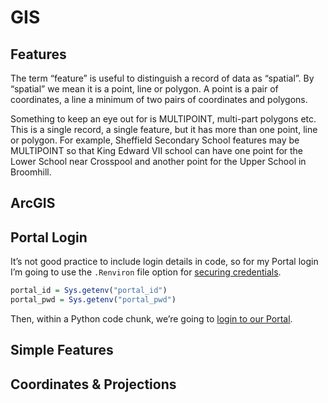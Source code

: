 # GIS

## Features

The term "feature" is useful to distinguish a record of data as "spatial". By "spatial" we mean it is a point, line or polygon. A point is a pair of coordinates, a line a minimum of two pairs of coordinates and polygons.

Something to keep an eye out for is MULTIPOINT, multi-part polygons etc. This is a single record, a single feature, but it has more than one point, line or polygon. For example, Sheffield Secondary School features may be MULTIPOINT so that King Edward VII school can have one point for the Lower School near Crosspool and another point for the Upper School in Broomhill.


## ArcGIS

## Portal Login

It's not good practice to include login details in code, so for my
Portal login I'm going to use the `.Renviron` file option for [securing
credentials](https://db.rstudio.com/best-practices/managing-credentials/).

```r
portal_id = Sys.getenv("portal_id")
portal_pwd = Sys.getenv("portal_pwd")

```

Then, within a Python code chunk, we're going to [login to our
Portal](https://developers.arcgis.com/python/guide/working-with-different-authentication-schemes/).


## Simple Features


## Coordinates & Projections  

